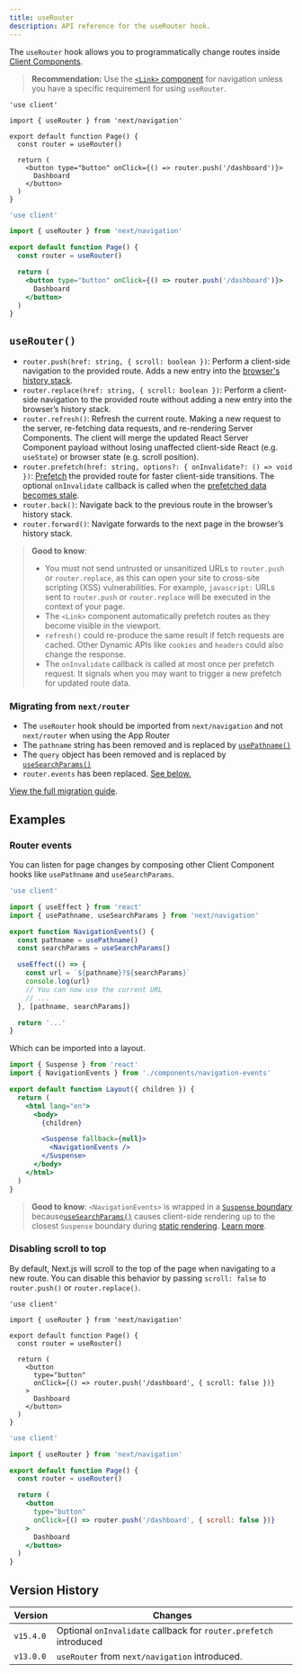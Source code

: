 ```yaml
---
title: useRouter
description: API reference for the useRouter hook.
---
```


The `useRouter` hook allows you to programmatically change routes inside [Client Components](/docs/app/getting-started/server-and-client-components).

> **Recommendation:** Use the [`<Link>` component](/docs/app/api-reference/components/link) for navigation unless you have a specific requirement for using `useRouter`.

```tsx filename="app/example-client-component.tsx" switcher
'use client'

import { useRouter } from 'next/navigation'

export default function Page() {
  const router = useRouter()

  return (
    <button type="button" onClick={() => router.push('/dashboard')}>
      Dashboard
    </button>
  )
}
```

```jsx filename="app/example-client-component.js" switcher
'use client'

import { useRouter } from 'next/navigation'

export default function Page() {
  const router = useRouter()

  return (
    <button type="button" onClick={() => router.push('/dashboard')}>
      Dashboard
    </button>
  )
}
```

## `useRouter()`

- `router.push(href: string, { scroll: boolean })`: Perform a client-side navigation to the provided route. Adds a new entry into the [browser's history stack](https://developer.mozilla.org/docs/Web/API/History_API).
- `router.replace(href: string, { scroll: boolean })`: Perform a client-side navigation to the provided route without adding a new entry into the browser’s history stack.
- `router.refresh()`: Refresh the current route. Making a new request to the server, re-fetching data requests, and re-rendering Server Components. The client will merge the updated React Server Component payload without losing unaffected client-side React (e.g. `useState`) or browser state (e.g. scroll position).
- `router.prefetch(href: string, options?: { onInvalidate?: () => void })`: [Prefetch](/docs/app/getting-started/linking-and-navigating#prefetching) the provided route for faster client-side transitions. The optional `onInvalidate` callback is called when the [prefetched data becomes stale](/docs/app/guides/prefetching#extending-or-ejecting-link).
- `router.back()`: Navigate back to the previous route in the browser’s history stack.
- `router.forward()`: Navigate forwards to the next page in the browser’s history stack.

> **Good to know**:
>
> - You must not send untrusted or unsanitized URLs to `router.push` or `router.replace`, as this can open your site to cross-site scripting (XSS) vulnerabilities. For example, `javascript:` URLs sent to `router.push` or `router.replace` will be executed in the context of your page.
> - The `<Link>` component automatically prefetch routes as they become visible in the viewport.
> - `refresh()` could re-produce the same result if fetch requests are cached. Other Dynamic APIs like `cookies` and `headers` could also change the response.
> - The `onInvalidate` callback is called at most once per prefetch request. It signals when you may want to trigger a new prefetch for updated route data.

### Migrating from `next/router`

- The `useRouter` hook should be imported from `next/navigation` and not `next/router` when using the App Router
- The `pathname` string has been removed and is replaced by [`usePathname()`](/docs/app/api-reference/functions/use-pathname)
- The `query` object has been removed and is replaced by [`useSearchParams()`](/docs/app/api-reference/functions/use-search-params)
- `router.events` has been replaced. [See below.](#router-events)

[View the full migration guide](/docs/app/guides/migrating/app-router-migration).

## Examples

### Router events

You can listen for page changes by composing other Client Component hooks like `usePathname` and `useSearchParams`.

```jsx filename="app/components/navigation-events.js"
'use client'

import { useEffect } from 'react'
import { usePathname, useSearchParams } from 'next/navigation'

export function NavigationEvents() {
  const pathname = usePathname()
  const searchParams = useSearchParams()

  useEffect(() => {
    const url = `${pathname}?${searchParams}`
    console.log(url)
    // You can now use the current URL
    // ...
  }, [pathname, searchParams])

  return '...'
}
```

Which can be imported into a layout.

```jsx filename="app/layout.js" highlight={2,10-12}
import { Suspense } from 'react'
import { NavigationEvents } from './components/navigation-events'

export default function Layout({ children }) {
  return (
    <html lang="en">
      <body>
        {children}

        <Suspense fallback={null}>
          <NavigationEvents />
        </Suspense>
      </body>
    </html>
  )
}
```

> **Good to know**: `<NavigationEvents>` is wrapped in a [`Suspense` boundary](/docs/app/api-reference/file-conventions/loading#examples) because[`useSearchParams()`](/docs/app/api-reference/functions/use-search-params) causes client-side rendering up to the closest `Suspense` boundary during [static rendering](/docs/app/getting-started/partial-prerendering#static-rendering). [Learn more](/docs/app/api-reference/functions/use-search-params#behavior).

### Disabling scroll to top

By default, Next.js will scroll to the top of the page when navigating to a new route. You can disable this behavior by passing `scroll: false` to `router.push()` or `router.replace()`.

```tsx filename="app/example-client-component.tsx" switcher
'use client'

import { useRouter } from 'next/navigation'

export default function Page() {
  const router = useRouter()

  return (
    <button
      type="button"
      onClick={() => router.push('/dashboard', { scroll: false })}
    >
      Dashboard
    </button>
  )
}
```

```jsx filename="app/example-client-component.jsx" switcher
'use client'

import { useRouter } from 'next/navigation'

export default function Page() {
  const router = useRouter()

  return (
    <button
      type="button"
      onClick={() => router.push('/dashboard', { scroll: false })}
    >
      Dashboard
    </button>
  )
}
```

## Version History

| Version   | Changes                                                           |
| --------- | ----------------------------------------------------------------- |
| `v15.4.0` | Optional `onInvalidate` callback for `router.prefetch` introduced |
| `v13.0.0` | `useRouter` from `next/navigation` introduced.                    |
